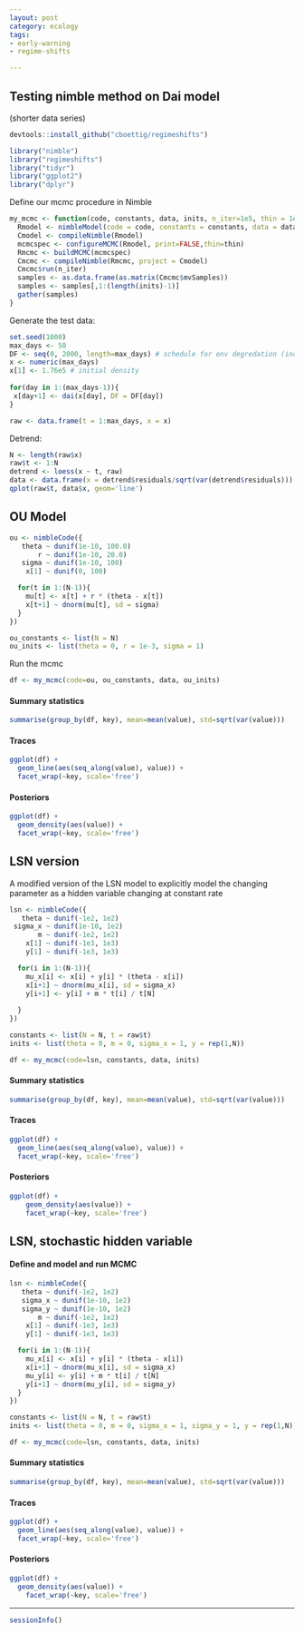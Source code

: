 ```yaml
---
layout: post
category: ecology
tags: 
- early-warning
- regime-shifts

---
```


## Testing nimble method on Dai model

(shorter data series)

```r
devtools::install_github("cboettig/regimeshifts")
```


```r
library("nimble")
library("regimeshifts")
library("tidyr")
library("ggplot2")
library("dplyr")
```


Define our mcmc procedure in Nimble

```r
my_mcmc <- function(code, constants, data, inits, n_iter=1e5, thin = 1e2){
  Rmodel <- nimbleModel(code = code, constants = constants, data = data, inits = inits)
  Cmodel <- compileNimble(Rmodel)
  mcmcspec <- configureMCMC(Rmodel, print=FALSE,thin=thin)
  Rmcmc <- buildMCMC(mcmcspec)
  Cmcmc <- compileNimble(Rmcmc, project = Cmodel)
  Cmcmc$run(n_iter)
  samples <- as.data.frame(as.matrix(Cmcmc$mvSamples))
  samples <- samples[,1:(length(inits)-1)]
  gather(samples)
}
```



Generate the test data:

```r
set.seed(1000)
max_days <- 50
DF <- seq(0, 2000, length=max_days) # schedule for env degredation (increased dilution)
x <- numeric(max_days)   
x[1] <- 1.76e5 # initial density
   
for(day in 1:(max_days-1)){
 x[day+1] <- dai(x[day], DF = DF[day])
}

raw <- data.frame(t = 1:max_days, x = x)

```


Detrend: 

```r
N <- length(raw$x)
raw$t <- 1:N
detrend <- loess(x ~ t, raw)
data <- data.frame(x = detrend$residuals/sqrt(var(detrend$residuals)))
qplot(raw$t, data$x, geom='line')
```

## OU Model ##

```r
ou <- nimbleCode({
   theta ~ dunif(1e-10, 100.0)
       r ~ dunif(1e-10, 20.0)
   sigma ~ dunif(1e-10, 100)
    x[1] ~ dunif(0, 100)

  for(t in 1:(N-1)){
    mu[t] <- x[t] + r * (theta - x[t]) 
    x[t+1] ~ dnorm(mu[t], sd = sigma) 
  }
})

ou_constants <- list(N = N)
ou_inits <- list(theta = 0, r = 1e-3, sigma = 1)
```

Run the mcmc

```r
df <- my_mcmc(code=ou, ou_constants, data, ou_inits)
```


#### Summary statistics

```r
summarise(group_by(df, key), mean=mean(value), std=sqrt(var(value)))
```

#### Traces

```r
ggplot(df) + 
  geom_line(aes(seq_along(value), value)) + 
  facet_wrap(~key, scale='free')
```

#### Posteriors

```r
ggplot(df) + 
  geom_density(aes(value)) + 
  facet_wrap(~key, scale='free')
```





## LSN version ##

A modified version of the LSN model to explicitly model the changing parameter as a hidden variable changing at constant rate

```r
lsn <- nimbleCode({
   theta ~ dunif(-1e2, 1e2)
 sigma_x ~ dunif(1e-10, 1e2)
       m ~ dunif(-1e2, 1e2)
    x[1] ~ dunif(-1e3, 1e3)
    y[1] ~ dunif(-1e3, 1e3) 

  for(i in 1:(N-1)){
    mu_x[i] <- x[i] + y[i] * (theta - x[i]) 
    x[i+1] ~ dnorm(mu_x[i], sd = sigma_x) 
    y[i+1] <- y[i] + m * t[i] / t[N] 
    
  }
})

constants <- list(N = N, t = raw$t)
inits <- list(theta = 0, m = 0, sigma_x = 1, y = rep(1,N))
```


```r
df <- my_mcmc(code=lsn, constants, data, inits)
```

#### Summary statistics

```r
summarise(group_by(df, key), mean=mean(value), std=sqrt(var(value)))
```

#### Traces

```r
ggplot(df) + 
  geom_line(aes(seq_along(value), value)) + 
  facet_wrap(~key, scale='free')
```

#### Posteriors

```r
ggplot(df) + 
	geom_density(aes(value)) + 
	facet_wrap(~key, scale='free')
```




## LSN, stochastic hidden variable ##

#### Define and model and run MCMC


```r
lsn <- nimbleCode({
   theta ~ dunif(-1e2, 1e2)
   sigma_x ~ dunif(1e-10, 1e2)
   sigma_y ~ dunif(1e-10, 1e2)
       m ~ dunif(-1e2, 1e2)
    x[1] ~ dunif(-1e3, 1e3)
    y[1] ~ dunif(-1e3, 1e3)

  for(i in 1:(N-1)){
    mu_x[i] <- x[i] + y[i] * (theta - x[i])
    x[i+1] ~ dnorm(mu_x[i], sd = sigma_x)
    mu_y[i] <- y[i] + m * t[i] / t[N]
    y[i+1] ~ dnorm(mu_y[i], sd = sigma_y) 
  }
})

constants <- list(N = N, t = raw$t)
inits <- list(theta = 0, m = 0, sigma_x = 1, sigma_y = 1, y = rep(1,N))
```



```r
df <- my_mcmc(code=lsn, constants, data, inits)
```


#### Summary statistics


```r
summarise(group_by(df, key), mean=mean(value), std=sqrt(var(value)))
```


#### Traces

```r
ggplot(df) + 
  geom_line(aes(seq_along(value), value)) + 
  facet_wrap(~key, scale='free')
```

#### Posteriors 

```r
ggplot(df) + 
  geom_density(aes(value)) + 
	facet_wrap(~key, scale='free')
```


--------------


```r
sessionInfo()
```



